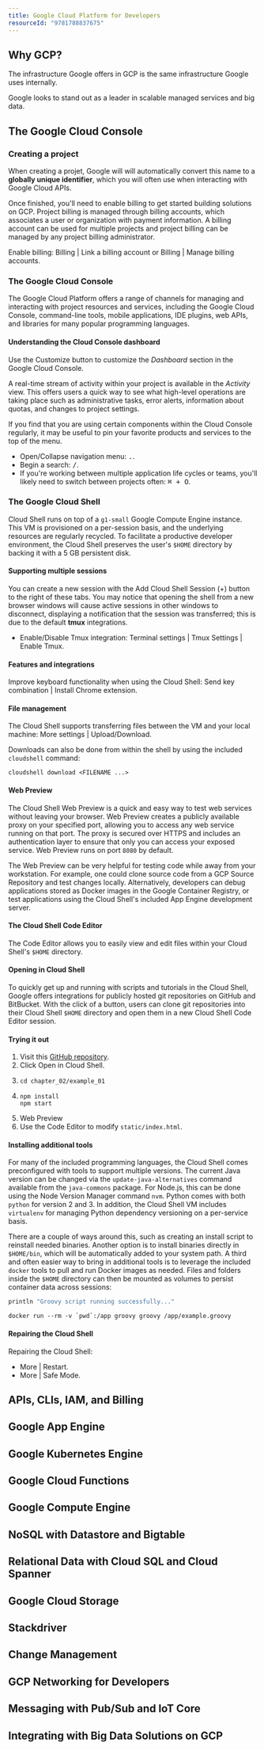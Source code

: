 ```yaml
---
title: Google Cloud Platform for Developers
resourceId: "9781788837675"
---
```


## Why GCP?

The infrastructure Google offers in GCP is the same infrastructure Google uses
internally.

Google looks to stand out as a leader in scalable managed services and big data.

## The Google Cloud Console

### Creating a project

When creating a projet, Google will will automatically convert this name to a
**globally unique identifier**, which you will often use when interacting with
Google Cloud APIs.

Once finished, you'll need to enable billing to get started building solutions
on GCP. Project billing is managed through billing accounts, which associates a
user or organization with payment information. A billing account can be used for
multiple projects and project billing can be managed by any project billing
administrator.

Enable billing: <Scr>Billing | Link a billing account</Scr> or <Scr>Billing |
Manage billing accounts</Scr>.

### The Google Cloud Console

The Google Cloud Platform offers a range of channels for managing and
interacting with project resources and services, including the Google Cloud
Console, command-line tools, mobile applications, IDE plugins, web APIs, and
libraries for many popular programming languages.

#### Understanding the Cloud Console dashboard

Use the <Scr>Customize</Scr> button to customize the _Dashboard_ section in the
Google Cloud Console.

A real-time stream of activity within your project is available in the
_Activity_ view. This offers users a quick way to see what high-level operations
are taking place such as administrative tasks, error alerts, information about
quotas, and changes to project settings.

If you find that you are using certain components within the Cloud Console
regularly, it may be useful to pin your favorite products and services to the
top of the menu.

- Open/Collapse navigation menu: <Kbd>.</Kbd>.
- Begin a search: <Kbd>/</Kbd>.
- If you're working between multiple application life cycles or teams, you'll
  likely need to switch between projects often: <Kbd>⌘ + O</Kbd>.

### The Google Cloud Shell

Cloud Shell runs on top of a `g1-small` Google Compute Engine instance. This VM
is provisioned on a per-session basis, and the underlying resources are
regularly recycled. To facilitate a productive developer environment, the Cloud
Shell preserves the user's `$HOME` directory by backing it with a 5 GB
persistent disk.

#### Supporting multiple sessions

You can create a new session with the Add Cloud Shell Session (<Scr>+</Scr>)
button to the right of these tabs. You may notice that opening the shell from a
new browser windows will cause active sessions in other windows to disconnect,
displaying a notification that the session was transferred; this is due to the
default **tmux** integrations.

- Enable/Disable Tmux integration: <Scr>Terminal settings | Tmux Settings |
  Enable Tmux</Scr>.

#### Features and integrations

Improve keyboard functionality when using the Cloud Shell: <Scr>Send key
combination | Install Chrome extension</Scr>.

#### File management

The Cloud Shell supports transferring files between the VM and your local
machine: <Scr>More settings | Upload/Download</Scr>.

Downloads can also be done from within the shell by using the included
`cloudshell` command:

```shell
cloudshell download <FILENAME ...>
```

#### Web Preview

The Cloud Shell Web Preview is a quick and easy way to test web services without
leaving your browser. Web Preview creates a publicly available proxy on your
specified port, allowing you to access any web service running on that port. The
proxy is secured over HTTPS and includes an authentication layer to ensure that
only you can access your exposed service. Web Preview runs on port `8080` by
default.

The Web Preview can be very helpful for testing code while away from your
workstation. For example, one could clone source code from a GCP Source
Repository and test changes locally. Alternatively, developers can debug
applications stored as Docker images in the Google Container Registry, or test
applications using the Cloud Shell's included App Engine development server.

#### The Cloud Shell Code Editor

The Code Editor allows you to easily view and edit files within your Cloud
Shell's `$HOME` directory.

#### Opening in Cloud Shell

To quickly get up and running with scripts and tutorials in the Cloud Shell,
Google offers integrations for publicly hosted git repositories on GitHub and
BitBucket. With the click of a button, users can clone git repositories into
their Cloud Shell `$HOME` directory and open them in a new Cloud Shell Code
Editor session.

#### Trying it out

1. Visit this
   [GitHub repository](https://github.com/PacktPublishing/Google-Cloud-Platform-for-Developers).
2. Click <Scr>Open in Cloud Shell</Scr>.
3. ```shell
   cd chapter_02/example_01
   ```
4. ```shell
   npm install
   npm start
   ```
5. <Scr>Web Preview</Scr>
6. Use the Code Editor to modify `static/index.html`.

#### Installing additional tools

For many of the included programming languages, the Cloud Shell comes
preconfigured with tools to support multiple versions. The current Java version
can be changed via the `update-java-alternatives` command available from the
`java-commons` package. For Node.js, this can be done using the Node Version
Manager command `nvm`. Python comes with both `python` for version 2 and 3. In
addition, the Cloud Shell VM includes `virtualenv` for managing Python
dependency versioning on a per-service basis.

There are a couple of ways around this, such as creating an install script to
reinstall needed binaries. Another option is to install binaries directly in
`$HOME/bin`, which will be automatically added to your system path. A third and
often easier way to bring in additional tools is to leverage the included
`docker` tools to pull and run Docker images as needed. Files and folders inside
the `$HOME` directory can then be mounted as volumes to persist container data
across sessions:

```groovy nu fp=example.groovy
println "Groovy script running successfully..."
```

```shell
docker run --rm -v `pwd`:/app groovy groovy /app/example.groovy
```

#### Repairing the Cloud Shell

Repairing the Cloud Shell:

- <Scr>More | Restart</Scr>.
- <Scr>More | Safe Mode</Scr>.

## APIs, CLIs, IAM, and Billing

## Google App Engine

## Google Kubernetes Engine

## Google Cloud Functions

## Google Compute Engine

## NoSQL with Datastore and Bigtable

## Relational Data with Cloud SQL and Cloud Spanner

## Google Cloud Storage

## Stackdriver

## Change Management

## GCP Networking for Developers

## Messaging with Pub/Sub and IoT Core

## Integrating with Big Data Solutions on GCP
